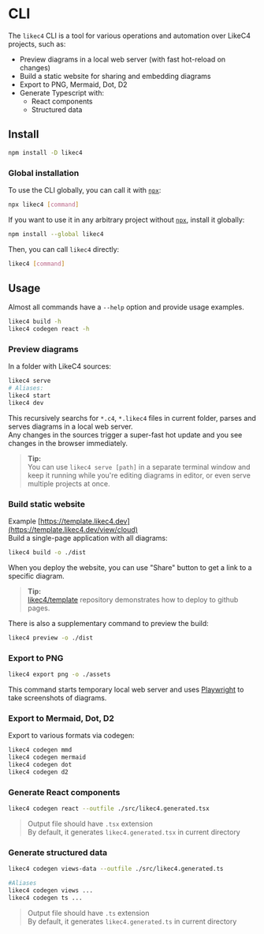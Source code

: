 
# CLI

The `likec4` CLI is a tool for various operations and automation over LikeC4 projects, such as:

- Preview diagrams in a local web server (with fast hot-reload on changes)
- Build a static website for sharing and embedding diagrams
- Export to PNG, Mermaid, Dot, D2
- Generate Typescript with: 
  - React components
  - Structured data


## Install

```sh npm2yarn
npm install -D likec4
```

### Global installation

To use the CLI globally, you can call it with [`npx`](https://docs.npmjs.com/cli/v10/commands/npx):

```sh
npx likec4 [command]
```

If you want to use it in any arbitrary project without [`npx`](https://docs.npmjs.com/cli/v10/commands/npx), install it globally:

```sh npm2yarn
npm install --global likec4
```

Then, you can call `likec4` directly:

```sh
likec4 [command]
```

## Usage

Almost all commands have a `--help` option and provide usage examples.

```sh
likec4 build -h
likec4 codegen react -h
```

### Preview diagrams

In a folder with LikeC4 sources:

```sh
likec4 serve
# Aliases:
likec4 start
likec4 dev
```

This recursively searchs for `*.c4`, `*.likec4` files in current folder, parses and serves diagrams in a local web server.  
Any changes in the sources trigger a super-fast hot update and you see changes in the browser immediately.

> **Tip:**  
> You can use `likec4 serve [path]` in a separate terminal window and keep it running while you're editing diagrams in editor, or even serve multiple projects at once.

### Build static website

Example [https://template.likec4.dev](https://template.likec4.dev/view/cloud)  
Build a single-page application with all diagrams:

```sh
likec4 build -o ./dist
```

When you deploy the website, you can use "Share" button to get a link to a specific diagram.  

> **Tip:**  
> [likec4/template](https://github.com/likec4/template) repository demonstrates how to deploy to github pages.

There is also a supplementary command to preview the build:

```sh
likec4 preview -o ./dist
```

### Export to PNG

```sh
likec4 export png -o ./assets
```

This command starts temporary local web server and uses [Playwright](https://playwright.dev/) to take screenshots of diagrams.

### Export to Mermaid, Dot, D2

Export to various formats via codegen:

```sh
likec4 codegen mmd
likec4 codegen mermaid
likec4 codegen dot
likec4 codegen d2
```

### Generate React components

```sh
likec4 codegen react --outfile ./src/likec4.generated.tsx
```

> Output file should have `.tsx` extension  
> By default, it generates `likec4.generated.tsx` in current directory

### Generate structured data

```sh
likec4 codegen views-data --outfile ./src/likec4.generated.ts

#Aliases
likec4 codegen views ...
likec4 codegen ts ...
```

> Output file should have `.ts` extension  
> By default, it generates `likec4.generated.ts` in current directory
